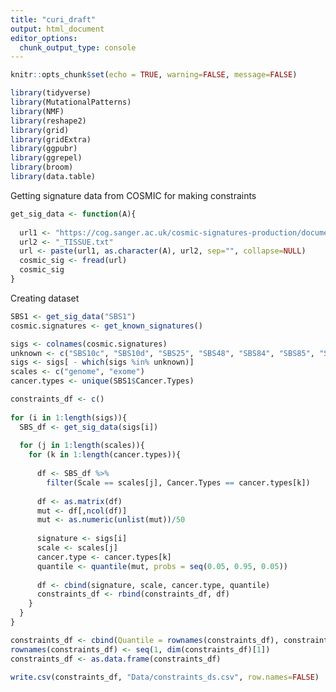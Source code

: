 ```yaml
---
title: "curi_draft"
output: html_document
editor_options: 
  chunk_output_type: console
---
```


```r
knitr::opts_chunk$set(echo = TRUE, warning=FALSE, message=FALSE)

library(tidyverse)
library(MutationalPatterns)
library(NMF)
library(reshape2)
library(grid)
library(gridExtra)
library(ggpubr)
library(ggrepel)
library(broom)
library(data.table)
```


Getting signature data from COSMIC for making constraints
```r
get_sig_data <- function(A){
  
  url1 <- "https://cog.sanger.ac.uk/cosmic-signatures-production/documents/v3.2_"
  url2 <- "_TISSUE.txt"
  url <- paste(url1, as.character(A), url2, sep="", collapse=NULL)
  cosmic_sig <- fread(url)
  cosmic_sig
}
```

Creating dataset
```r
SBS1 <- get_sig_data("SBS1")
cosmic.signatures <- get_known_signatures()

sigs <- colnames(cosmic.signatures)
unknown <- c("SBS10c", "SBS10d", "SBS25", "SBS48", "SBS84", "SBS85", "SBS86", "SBS87", "SBS88", "SBS89", "SBS90", "SBS91", "SBS92", "SBS93", "SBS94")
sigs <- sigs[ - which(sigs %in% unknown)]
scales <- c("genome", "exome")
cancer.types <- unique(SBS1$Cancer.Types)
```

```r
constraints_df <- c()
      
for (i in 1:length(sigs)){
  SBS_df <- get_sig_data(sigs[i])
  
  for (j in 1:length(scales)){
    for (k in 1:length(cancer.types)){
      
      df <- SBS_df %>%
        filter(Scale == scales[j], Cancer.Types == cancer.types[k])
      
      df <- as.matrix(df)
      mut <- df[,ncol(df)]
      mut <- as.numeric(unlist(mut))/50
      
      signature <- sigs[i]
      scale <- scales[j]
      cancer.type <- cancer.types[k]
      quantile <- quantile(mut, probs = seq(0.05, 0.95, 0.05))
      
      df <- cbind(signature, scale, cancer.type, quantile)
      constraints_df <- rbind(constraints_df, df)
    }
  }
}
```

```r
constraints_df <- cbind(Quantile = rownames(constraints_df), constraints_df)
rownames(constraints_df) <- seq(1, dim(constraints_df)[1])
constraints_df <- as.data.frame(constraints_df)

write.csv(constraints_df, "Data/constraints_ds.csv", row.names=FALSE)
```


